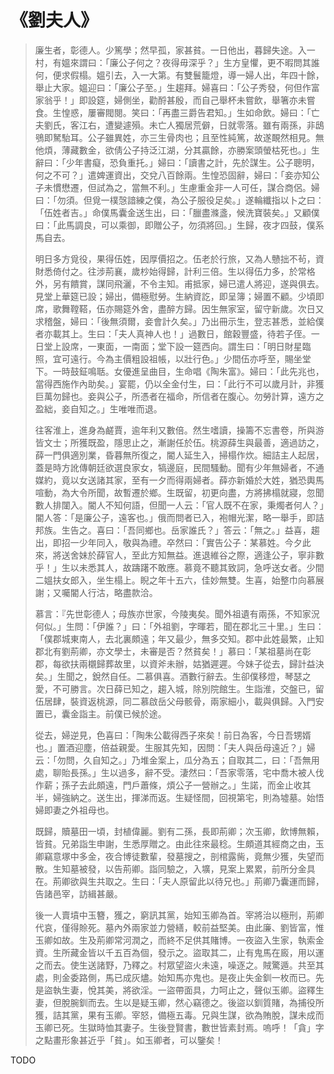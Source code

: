 # 《劉夫人》

> 廉生者，彰德人。少篤學；然早孤，家甚貧。一日他出，暮歸失途。入一村，有媼來謂曰：「廉公子何之？夜得毋深乎？」生方皇懼，更不暇問其誰何，便求假榻。媼引去，入一大第。有雙鬟籠燈，導一婦人出，年四十餘，舉止大家。媼迎曰：「廉公子至。」生趨拜。婦喜曰：「公子秀發，何但作富家翁乎！」即設筵，婦側坐，勸酹甚殷，而自己舉杯未嘗飲，舉箸亦未嘗食。生惶惑，屢審閥閱。笑曰：「再盡三爵告君知。」生如命飲。婦曰：「亡夫劉氏，客江右，遭變遽殞。未亡人獨居荒僻，日就零落。雖有兩孫，非鴟鴞即駑駘耳。公子雖異姓，亦三生骨肉也；且至性純篤，故遂靦然相見。無他煩，薄藏數金，欲倩公子持泛江湖，分其贏餘，亦勝案頭螢枯死也。」生辭曰：「少年書癡，恐負重托。」婦曰：「讀書之計，先於謀生。公子聰明，何之不可？」遣婢運資出，交兌八百餘兩。生惶恐固辭，婦曰：「妾亦知公子未慣懋遷，但試為之，當無不利。」生慮重金非一人可任，謀合商侶。婦曰：「勿須。但覓一樸愨諳練之僕，為公子服役足矣。」遂輪纖指以卜之曰：「伍姓者吉。」命僕馬囊金送生出，曰：「臘盡滌盞，候洗寶裝矣。」又顧僕曰：「此馬調良，可以乘御，即贈公子，勿須將回。」生歸，夜才四鼓，僕系馬自去。
>
> 明日多方覓役，果得伍姓，因厚價招之。伍老於行旅，又為人戇拙不茍，資財悉倚付之。往涉荊襄，歲杪始得歸，計利三倍。生以得伍力多，於常格外，另有饋賞，謀同飛灑，不令主知。甫抵家，婦已遣人將迎，遂與俱去。見堂上華筵已設；婦出，備極慰勞。生納資訖，即呈簿；婦置不顧。少頃即席，歌舞鞺鞳，伍亦賜筵外舍，盡醉方歸。因生無家室，留守新歲。次日又求稽盤，婦曰：「後無須爾，妾會計久矣。」乃出冊示生，登志甚悉，並給僕者亦載其上。生曰：「夫人真神人也！」過數日，館穀豐盛，待若子侄。一日堂上設席，一東面，一南面；堂下設一筵西向。謂生曰：「明日財星臨照，宜可遠行。今為主價粗設祖帳，以壯行色。」少間伍亦呼至，賜坐堂下。一時鼓鉦鳴聒。女優進呈曲目，生命唱《陶朱富》。婦曰：「此先兆也，當得西施作內助矣。」宴罷，仍以全金付生，曰：「此行不可以歲月計，非獲巨萬勿歸也。妾與公子，所憑者在福命，所信者在腹心。勿勞計算，遠方之盈絀，妾自知之。」生唯唯而退。
>
> 往客淮上，進身為鹺賈，逾年利又數倍。然生嗜讀，操籌不忘書卷，所與游皆文士；所獲既盈，隱思止之，漸謝任於伍。桃源薛生與最善，適過訪之，薛一門俱適別業，昏暮無所復之，閽人延生入，掃榻作炊。細詰主人起居，蓋是時方訛傳朝廷欲選良家女，犒邊庭，民間騷動。聞有少年無婦者，不通媒約，竟以女送諸其家，至有一夕而得兩婦者。薛亦新婚於大姓，猶恐輿馬喧動，為大令所聞，故暫遷於鄉。生既留，初更向盡，方將拂榻就寢，忽聞數人排闥入。閽人不知何語，但聞一人云：「官人既不在家，秉燭者何人？」閽人答：「是廉公子，遠客也。」俄而問者已入，袍帽光潔，略一舉手，即詰邦族。生告之。喜曰：「吾同鄉也。岳家誰氏？」答云：「無之。」益喜，趨出，即招一少年同入，敬與為禮。卒然曰：「實告公子：某慕姓。今夕此來，將送舍妹於薛官人，至此方知無益。進退維谷之際，適逢公子，寧非數乎！」生以未悉其人，故躊躇不敢應。慕竟不聽其致詞，急呼送女者。少間二媼扶女郎入，坐生榻上。睨之年十五六，佳妙無雙。生喜，始整巾向慕展謝；又囑閽人行沽，略盡款洽。
>
> 慕言：『先世彰德人；母族亦世家，今陵夷矣。聞外祖遺有兩孫，不知家況何似。」生問：「伊誰？」曰：「外祖劉，字暉若，聞在郡北三十里。」生曰：「僕郡城東南人，去北裏頗遠；年又最少，無多交知。郡中此姓最繁，止知郡北有劉荊卿，亦文學士，未審是否？然貧矣！」慕曰：「某祖墓尚在彰郡，每欲扶兩櫬歸葬故里，以資斧未辦，姑猶遲遲。今妹子從去，歸計益決矣。」生聞之，銳然自任。二慕俱喜。酒數行辭去。生卻僕移燈，琴瑟之愛，不可勝言。次日薛已知之，趨入城，除別院館生。生詣淮，交盤已，留伍居肆，裝資返桃源，同二慕啟岳父母骸骨，兩家細小，載與俱歸。入門安置已，囊金詣主。前僕已候於途。
>
> 從去，婦逆見，色喜曰：「陶朱公載得西子來矣！前日為客，今日吾甥婿也。」置酒迎塵，倍益親愛。生服其先知，因問：「夫人與岳母遠近？」婦云：「勿問，久自知之。」乃堆金案上，瓜分為五；自取其二，曰：「吾無用處，聊貽長孫。」生以過多，辭不受。淒然曰：「吾家零落，宅中喬木被人伐作薪；孫子去此頗遠，門戶蕭條，煩公子一營辦之。」生諾，而金止收其半，婦強納之。送生出，揮涕而返。生疑怪間，回視第宅，則為墟墓。始悟婦即妻之外祖母也。
>
> 既歸，贖墓田一頃，封植偉麗。劉有二孫，長即荊卿；次玉卿，飲博無賴，皆貧。兄弟詣生申謝，生悉厚贈之。由此往來最稔。生頗道其經商之由，玉卿竊意塚中多金，夜合博徒數輩，發墓搜之，剖棺露胔，竟無少獲，失望而散。生知墓被發，以告荊卿。詣同驗之，入壙，見案上累累，前所分金具在。荊卿欲與生共取之。生曰：「夫人原留此以待兄也。」荊卿乃囊運而歸，告諸邑宰，訪緝甚嚴。
>
> 後一人賣墳中玉簪，獲之，窮訊其黨，始知玉卿為首。宰將治以極刑，荊卿代哀，僅得賒死。墓內外兩家並力營繕，較前益堅美。由此廉、劉皆富，惟玉卿如故。生及荊卿常河潤之，而終不足供其賭博。一夜盜入生家，執索金資。生所藏金皆以千五百為個，發示之。盜取其二，止有鬼馬在廄，用以運之而去。使生送諸野，乃釋之。村眾望盜火未遠，噪逐之。賊驚遁。共至其處，則金委路側，馬已成灰燼。始知馬亦鬼也。是夜止失金釧一枚而已。先是盜執生妻，悅其美，將欲淫。一盜帶面具，力呵止之，聲似玉卿。盜釋生妻，但脫腕釧而去。生以是疑玉卿，然心竊德之。後盜以釧質賭，為捕役所獲，詰其黨，果有玉卿。宰怒，備極五毒。兄與生謀，欲為賄脫，謀未成而玉卿已死。生獄時恤其妻子。生後登賢書，數世皆素封焉。嗚呼！「貪」字之點畫形象甚近乎「貧」。如玉卿者，可以鑒矣！

TODO
